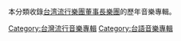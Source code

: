 本分類收錄[[台湾|台湾]][[流行|流行]][[樂團|樂團]][[董事長樂團|董事長樂團]]的歷年音樂專輯。

[[Category:台灣流行音樂專輯|Category:台灣流行音樂專輯]]
[[Category:台語音樂專輯|Category:台語音樂專輯]]